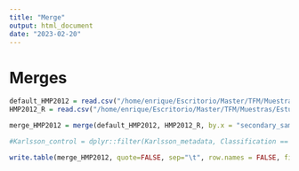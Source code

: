 ```yaml
---
title: "Merge"
output: html_document
date: "2023-02-20"
---
```


# Merges
```r

default_HMP2012 = read.csv("/home/enrique/Escritorio/Master/TFM/Muestras/Estudios/HMP/HMP_2012_2017/PRJNA48479_HMP2012/DEFAULT/filtered1_PRJNA48479_raw_metadata_defaultMode.tsv", sep = "\t")
HMP2012_R = read.csv("/home/enrique/Escritorio/Master/TFM/Muestras/Estudios/HMP/HMP_2012_2017/PRJNA48479_HMP2012/DEFAULT/HMP_2012_R.tsv", sep = "\t")

merge_HMP2012 = merge(default_HMP2012, HMP2012_R, by.x = "secondary_sample_accession", by.y = "sample_id")

#Karlsson_control = dplyr::filter(Karlsson_metadata, Classification == "NGT")

write.table(merge_HMP2012, quote=FALSE, sep="\t", row.names = FALSE, file = "merge_FINAL.tsv")
```